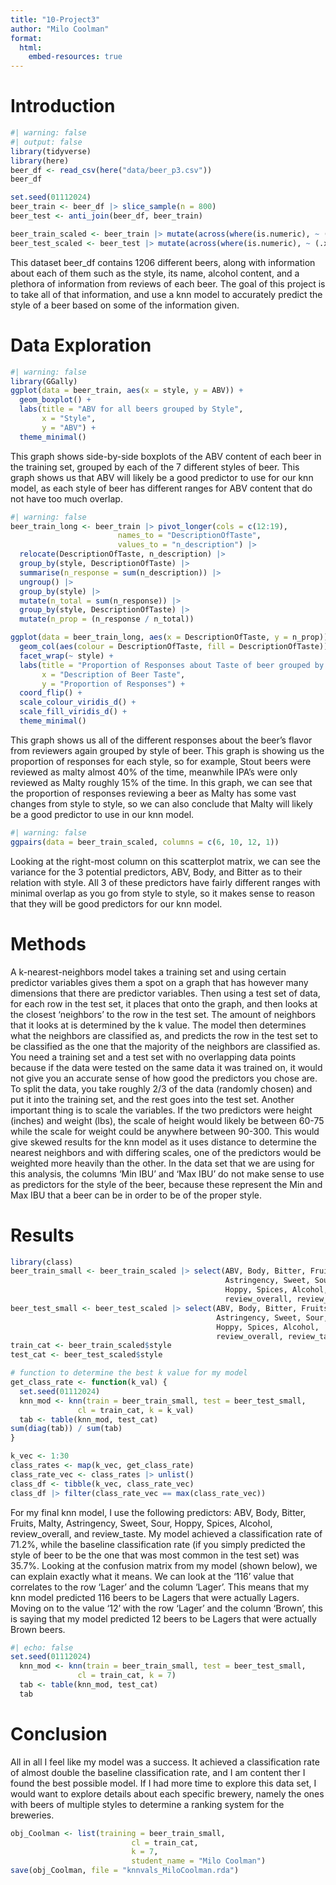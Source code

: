 ```yaml
---
title: "10-Project3"
author: "Milo Coolman"
format: 
  html:
    embed-resources: true
---
```


# Introduction

```r
#| warning: false
#| output: false
library(tidyverse)
library(here)
beer_df <- read_csv(here("data/beer_p3.csv"))
beer_df

set.seed(01112024)
beer_train <- beer_df |> slice_sample(n = 800)
beer_test <- anti_join(beer_df, beer_train)

beer_train_scaled <- beer_train |> mutate(across(where(is.numeric), ~ (.x - min(.x)) / (max(.x) - min(.x)))) 
beer_test_scaled <- beer_test |> mutate(across(where(is.numeric), ~ (.x - min(.x)) / (max(.x) - min(.x))))
```

This dataset beer_df contains 1206 different beers, along with information about each of them such as the style, its name, alcohol content, and a plethora of information from reviews of each beer. The goal of this project is to take all of that information, and use a knn model to accurately predict the style of a beer based on some of the information given.

# Data Exploration

```r
#| warning: false
library(GGally)
ggplot(data = beer_train, aes(x = style, y = ABV)) +
  geom_boxplot() +
  labs(title = "ABV for all beers grouped by Style",
       x = "Style",
       y = "ABV") +
  theme_minimal()
```

This graph shows side-by-side boxplots of the ABV content of each beer in the training set, grouped by each of the 7 different styles of beer. This graph shows us that ABV will likely be a good predictor to use for our knn model, as each style of beer has different ranges for ABV content that do not have too much overlap.

```r
#| warning: false
beer_train_long <- beer_train |> pivot_longer(cols = c(12:19), 
                        names_to = "DescriptionOfTaste", 
                        values_to = "n_description") |>
  relocate(DescriptionOfTaste, n_description) |>
  group_by(style, DescriptionOfTaste) |>
  summarise(n_response = sum(n_description)) |>
  ungroup() |>
  group_by(style) |>
  mutate(n_total = sum(n_response)) |>
  group_by(style, DescriptionOfTaste) |>
  mutate(n_prop = (n_response / n_total))

ggplot(data = beer_train_long, aes(x = DescriptionOfTaste, y = n_prop)) +
  geom_col(aes(colour = DescriptionOfTaste, fill = DescriptionOfTaste)) +
  facet_wrap(~ style) +
  labs(title = "Proportion of Responses about Taste of beer grouped by Style",
       x = "Description of Beer Taste",
       y = "Proportion of Responses") +
  coord_flip() +
  scale_colour_viridis_d() +
  scale_fill_viridis_d() +
  theme_minimal()
```

This graph shows us all of the different responses about the beer's flavor from reviewers again grouped by style of beer. This graph is showing us the proportion of responses for each style, so for example, Stout beers were reviewed as malty almost 40% of the time, meanwhile IPA's were only reviewed as Malty roughly 15% of the time. In this graph, we can see that the proportion of responses reviewing a beer as Malty has some vast changes from style to style, so we can also conclude that Malty will likely be a good predictor to use in our knn model.

```r
#| warning: false
ggpairs(data = beer_train_scaled, columns = c(6, 10, 12, 1))
```

Looking at the right-most column on this scatterplot matrix, we can see the variance for the 3 potential predictors, ABV, Body, and Bitter as to their relation with style. All 3 of these predictors have fairly different ranges with minimal overlap as you go from style to style, so it makes sense to reason that they will be good predictors for our knn model.

# Methods

A k-nearest-neighbors model takes a training set and using certain predictor variables gives them a spot on a graph that has however many dimensions that there are predictor variables. Then using a test set of data, for each row in the test set, it places that onto the graph, and then looks at the closest 'neighbors' to the row in the test set. The amount of neighbors that it looks at is determined by the k value. The model then determines what the neighbors are classified as, and predicts the row in the test set to be classified as the one that the majority of the neighbors are classified as. You need a training set and a test set with no overlapping data points because if the data were tested on the same data it was trained on, it would not give you an accurate sense of how good the predictors you chose are. To split the data, you take roughly 2/3 of the data (randomly chosen) and put it into the training set, and the rest goes into the test set. Another important thing is to scale the variables. If the two predictors were height (inches) and weight (lbs), the scale of height would likely be between 60-75 while the scale for weight could be anywhere between 90-300. This would give skewed results for the knn model as it uses distance to determine the nearest neighbors and with differing scales, one of the predictors would be weighted more heavily than the other. In the data set that we are using for this analysis, the columns 'Min IBU' and 'Max IBU' do not make sense to use as predictors for the style of the beer, because these represent the Min and Max IBU that a beer can be in order to be of the proper style.

# Results

```r
library(class)
beer_train_small <- beer_train_scaled |> select(ABV, Body, Bitter, Fruits, Malty, 
                                                Astringency, Sweet, Sour, 
                                                Hoppy, Spices, Alcohol, 
                                                review_overall, review_taste)
beer_test_small <- beer_test_scaled |> select(ABV, Body, Bitter, Fruits, Malty, 
                                              Astringency, Sweet, Sour, 
                                              Hoppy, Spices, Alcohol, 
                                              review_overall, review_taste)
train_cat <- beer_train_scaled$style
test_cat <- beer_test_scaled$style

# function to determine the best k value for my model
get_class_rate <- function(k_val) {
  set.seed(01112024)
  knn_mod <- knn(train = beer_train_small, test = beer_test_small,
               cl = train_cat, k = k_val)
  tab <- table(knn_mod, test_cat) 
sum(diag(tab)) / sum(tab)
}

k_vec <- 1:30
class_rates <- map(k_vec, get_class_rate)
class_rate_vec <- class_rates |> unlist()
class_df <- tibble(k_vec, class_rate_vec)
class_df |> filter(class_rate_vec == max(class_rate_vec))
```

For my final knn model, I use the following predictors: ABV, Body, Bitter, Fruits, Malty, Astringency, Sweet, Sour, Hoppy, Spices, Alcohol, review_overall, and review_taste. My model achieved a classification rate of 71.2%, while the baseline classification rate (if you simply predicted the style of beer to be the one that was most common in the test set) was 35.7%. Looking at the confusion matrix from my model (shown below), we can explain exactly what it means. We can look at the '116' value that correlates to the row 'Lager' and the column 'Lager'. This means that my knn model predicted 116 beers to be Lagers that were actually Lagers. Moving on to the value '12' with the row 'Lager' and the column 'Brown', this is saying that my model predicted 12 beers to be Lagers that were actually Brown beers.

```r
#| echo: false
set.seed(01112024)
  knn_mod <- knn(train = beer_train_small, test = beer_test_small,
               cl = train_cat, k = 7)
  tab <- table(knn_mod, test_cat)
  tab
```

# Conclusion

All in all I feel like my model was a success. It achieved a classification rate of almost double the baseline classification rate, and I am content ther I found the best possible model. If I had more time to explore this data set, I would want to explore details about each specific brewery, namely the ones with beers of multiple styles to determine a ranking system for the breweries.

```r
obj_Coolman <- list(training = beer_train_small,
                           cl = train_cat,
                           k = 7,
                           student_name = "Milo Coolman")
save(obj_Coolman, file = "knnvals_MiloCoolman.rda")
```
